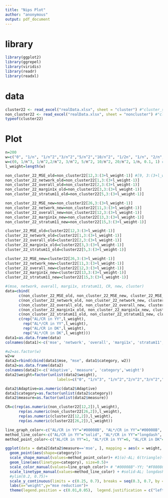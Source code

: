 ```yaml
---
title: "Nips Plot"
author: "anonymous"
output: pdf_document
---
```

# library
```r
library(ggplot2)
library(ggrepel)
library(viridis)
library(readr)
library(readxl)
```

# data
```r
cluster22 <- read_excel("realData.xlsx", sheet = "cluster") #"cluster_sqrt(n)"
non_cluster22 <- read_excel("realData.xlsx", sheet = "noncluster") #"cluster_sqrt(n)"
typeof(cluster22) 
```

# Plot
```r
n=200
w=c("0", "1/n", "1/n^2","3/n^2","5/n^2","10/n^2", "1/2n", "1/n", "2/n", "1")
w=c(0, 1/n^3, 1/n^2,2/n^2, 3/n^2, 5/n^2, 10/n^2, 20/n^2, 1/n, 0.1, 1) #2*2
l_weight=length(w)

non_cluster_22_MSE_old=non_cluster22[12,3:(3+l_weight-1)] #[9, 3:(3+l_weight-1)]
non_cluster_22_network_old=non_cluster22[1,3:(3+l_weight-1)]
non_cluster_22_overall_old=non_cluster22[2,3:(3+l_weight-1)]
non_cluster_22_margin1x_old=non_cluster22[3,3:(3+l_weight-1)]
non_cluster_22_stratum11_old=non_cluster22[5,3:(3+l_weight-1)]

non_cluster_22_MSE_new=non_cluster22[26,3:(3+l_weight-1)]
non_cluster_22_network_new=non_cluster22[11,3:(3+l_weight-1)]
non_cluster_22_overall_new=non_cluster22[12,3:(3+l_weight-1)]
non_cluster_22_margin1x_new=non_cluster22[13,3:(3+l_weight-1)]
non_cluster_22_stratum11_new=non_cluster22[15,3:(3+l_weight-1)]

cluster_22_MSE_old=cluster22[12,3:(3+l_weight-1)]
cluster_22_network_old=cluster22[1,3:(3+l_weight-1)]
cluster_22_overall_old=cluster22[2,3:(3+l_weight-1)]
cluster_22_margin1x_old=cluster22[3,3:(3+l_weight-1)]
cluster_22_stratum11_old=cluster22[5,3:(3+l_weight-1)]

cluster_22_MSE_new=cluster22[26,3:(3+l_weight-1)]
cluster_22_network_new=cluster22[11,3:(3+l_weight-1)]
cluster_22_overall_new=cluster22[12,3:(3+l_weight-1)]
cluster_22_margin1x_new=cluster22[13,3:(3+l_weight-1)]
cluster_22_stratum11_new=cluster22[15,3:(3+l_weight-1)]
```

```r
#(mse, network, overall, margi1x, stratum11, CR, new, cluster)
data=cbind(
      c(non_cluster_22_MSE_old, non_cluster_22_MSE_new, cluster_22_MSE_old, cluster_22_MSE_new),
      c(non_cluster_22_network_old, non_cluster_22_network_new, cluster_22_network_old, cluster_22_network_new),
      c(non_cluster_22_overall_old, non_cluster_22_overall_new, cluster_22_overall_old, cluster_22_overall_new),
      c(non_cluster_22_margin1x_old, non_cluster_22_margin1x_new, cluster_22_margin1x_old, cluster_22_margin1x_new),
      c(non_cluster_22_stratum11_old, non_cluster_22_stratum11_new, cluster_22_stratum11_old, cluster_22_stratum11_new),
      c(rep("AL/CR in YY",l_weight),
        rep("AL*/CR in YY",l_weight),
        rep("AL/CR in DK",l_weight),
        rep("AL*/CR in DK",l_weight)))
data1=as.data.frame(data)
colnames(data1)<-c('mse', 'network', 'overall', 'margi1x', 'stratum11', 'category')
```

```r
#w2=as.factor(w)
w2=w
data2=rbind(cbind(data1$mse, "mse", data1$category, w2))
data2=as.data.frame(data2)
colnames(data2)<-c('Adaptive', 'measure', 'category','weight')
data2$weight=factor(unlist(data2$weight), 
                       labels=c("0", "1/n^3", "1/n^2","2/n^2","3/n^2","5/n^2","10/n^2", "20/n^2", "1/n", "0.1", "1"))
```

```r
data2$Adaptive=as.numeric(data2$Adaptive)
data2$category=as.factor(unlist(data2$category))
data2$measure=as.factor(unlist(data2$measure))
```

```r
CR=c(rep(as.numeric(non_cluster22[12,2]),l_weight),
      rep(as.numeric(non_cluster22[26,2]),l_weight),
      rep(as.numeric(cluster22[12,2]),l_weight),
      rep(as.numeric(cluster22[26,2]),l_weight))

line_graph_color<-c("AL/CR in YY"="#00008B", "AL*/CR in YY"="#00008B", "AL/CR in DK"="#F08080", "AL*/CR in DK"="#F08080")
method_line_color<-c("AL/CR in YY"="solid", "AL*/CR in YY"="longdash", "AL/CR in DK"="solid", "AL*/CR in DK"="longdash")
method_point_color<-c("AL/CR in YY"=1, "AL*/CR in YY"=6, "AL/CR in DK"=1, "AL*/CR in DK"=6)

ggplot(data = data2[data2$measure=='mse', ], mapping = aes(x = weight, y = 1-Adaptive/CR, group=category,color=category)) +
  geom_point(aes(shape=category))+
  scale_shape_manual(values=method_point_color)+ #1(o)-AL; 6(triangle)-AL*
  geom_line(aes(linetype=category), size=0.5)+
  scale_color_manual(values=line_graph_color)+ # "#00008B"-YY; "#F08080"-DK
  scale_linetype_manual(values=method_line_color) + #solid-AL; longdash-AL*
  #ylim(0.2, 0.75)+
  scale_y_continuous(limits = c(0.25, 0.7), breaks = seq(0.3, 0.7, by = 0.1))+
  labs(x="weight",y="mse reduction")+
  theme(legend.position = c(0.01,0.05),  legend.justification = c("left", "bottom"), legend.direction="horizontal", panel.background = element_rect(fill = "white", colour = "grey50"),legend.title = element_blank(), legend.text = element_text(colour="black", size=14, face="bold"), axis.title=element_text(size=16,face="bold"))
```
